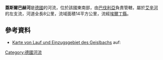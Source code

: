 {{No footnotes|time=2020-12-06T04:37:16+00:00}}
{{Coord|48.26367|N|12.088841|E|display=title}}

'''蓋斯爾巴赫河'''是[[德國|德國]]的河流，位於該國東南部，由[[巴伐利亞|巴伐利亞]]負責管轄，屬於[[艾辛河_(德國)|艾辛河]]的左支流，河道全長8公里，流域面積14平方公里，流經[[埃爾丁縣|埃爾丁縣]]。

==參考資料==
* [https://v.bayern.de/TM3Wp Karte von Lauf und Einzugsgebiet des Geislbachs] auf: {{GeoQuelle|DE-BY|BV|ref=nein}}

{{Germany-geo-stub}}
[[Category:德國河流|Category:德國河流]]